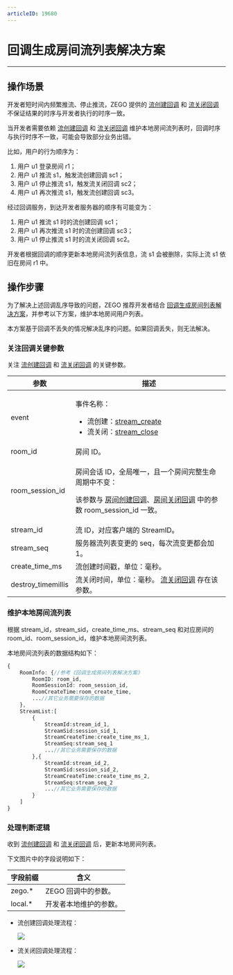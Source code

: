 ```yaml
---
articleID: 19680
---
```



# 回调生成房间流列表解决方案

- - -

## 操作场景

开发者短时间内频繁推流、停止推流，ZEGO 提供的 [流创建回调](!Callback/Stream_Create) 和 [流关闭回调](!Callback/Stream_Close) 不保证结果的时序与开发者执行的时序一致。

当开发者需要依赖 [流创建回调](!Callback/Stream_Create) 和 [流关闭回调](!Callback/Stream_Close) 维护本地房间流列表时，回调时序与执行时序不一致，可能会导致部分业务出错。

比如，用户的行为顺序为：

1. 用户 u1 登录房间 r1；
2. 用户 u1 推流 s1，触发流创建回调 sc1；
3. 用户 u1 停止推流 s1，触发流关闭回调 sc2；
4. 用户 u1 再次推流 s1，触发流创建回调 sc3。

经过回调服务，到达开发者服务器的顺序有可能变为：

1. 用户 u1 推流 s1 时的流创建回调 sc1；
2. 用户 u1 再次推流 s1 时的流创建回调 sc3；
3. 用户 u1 停止推流 s1 时的流关闭回调 sc2。

开发者根据回调的顺序更新本地房间流列表信息，流 s1 会被删除，实际上流 s1 依旧在房间 r1 中。

## 操作步骤

为了解决上述回调乱序导致的问题，ZEGO 推荐开发者结合 [回调生成房间列表解决方案](!solution_of_room_create_and_room_close)，并参考以下方案，维护本地房间用户列表。

<Warning title="注意">


本方案基于回调不丢失的情况解决乱序的问题。如果回调丢失，则无法解决。

</Warning>



### 关注回调关键参数

关注 [流创建回调](!Callback/Stream_Create) 和 [流关闭回调](!Callback/Stream_Close) 的关键参数。

| 参数 |	描述 |
| -- | -- |
| event | <p>事件名称：</p><ul><li>流创建：[stream_create](!Callback/Stream_Create)</li><li>流关闭：[stream_close](!Callback/Stream_Close)</li></ul> |
| room_id | 房间 ID。 |
| room_session_id | <p>房间会话 ID，全局唯一，且一个房间完整生命周期中不变：</p><p>该参数与 <a href="!room_create_callback">房间创建回调</a>、<a href="!room_close_callback">房间关闭回调</a> 中的参数 room_session_id 一致。</p> |
| stream_id | 流 ID，对应客户端的 StreamID。 |
| stream_seq | 服务器流列表变更的 seq，每次流变更都会加 1。 |
| create_time_ms | 流创建时间戳，单位：毫秒。 |
| destroy_timemillis | 流关闭时间，单位：毫秒。 [流关闭回调](!Callback/Stream_Close) 存在该参数。 |	

### 维护本地房间流列表

根据 stream_id，stream_sid，create_time_ms、stream_seq 和对应房间的 room_id、room_session_id，维护本地房间流列表。

本地房间流列表的数据结构如下：

```php
{
    RoomInfo: {//参考《回调生成房间列表解决方案》
        RoomID: room_id,
        RoomSessionId: room_session_id,
        RoomCreateTime:room_create_time,
        ...//其它业务需要保存的数据
    },
    StreamList:[
        {
            StreamId:stream_id_1, 
            StreamSid:session_sid_1, 
            StreamCreateTime:create_time_ms_1,
            StreamSeq:stream_seq_1
            ...//其它业务需要保存的数据
        },{
            StreamId:stream_id_2, 
            StreamSid:session_sid_2, 
            StreamCreateTime:create_time_ms_2,
            StreamSeq:stream_seq_2
            ...//其它业务需要保存的数据
        }
    ]
}
```

### 处理判断逻辑

收到 [流创建回调](!Callback/Stream_Create) 和 [流关闭回调](!Callback/Stream_Close) 后，更新本地房间列表。

下文图片中的字段说明如下：

| 字段前缀 | 含义 |
| -- | -- |
| zego.* | ZEGO 回调中的参数。 |
| local.* | 开发者本地维护的参数。 |

- 流创建回调处理流程：

    <Frame width="512" height="auto" caption=""><img src="https://storage.zego.im/sdk-doc/Pics/server_v2/solution_of_stream_create.jpeg" /></Frame>


- 流关闭回调处理流程：

    <Frame width="512" height="auto" caption=""><img src="https://storage.zego.im/sdk-doc/Pics/server_v2/solution_of_stream_close.jpeg" /></Frame>
